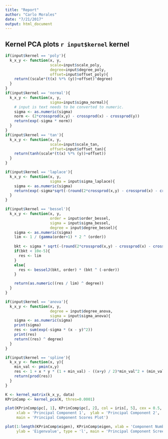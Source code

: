 ```yaml
---
title: "Report"
author: "Carlo Morales"
date: "7/21/2017"
output: html_document
---
```


## Kernel PCA plots `r input$kernel` kernel

```r

if(input$kernel == 'poly'){
  k_x_y <- function(x, y, 
                    scale=input$scale_poly, 
                    degree=input$degree_poly, 
                    offset=input$offset_poly){
    return((scale*(t(x) %*% (y))+offset)^degree)
  }
}
if(input$kernel == 'normal'){
  k_x_y <- function(x, y, 
                    sigma=input$sigma_normal){
    # input is text needs to be converted to numeric.
    sigma <- as.numeric(sigma)
    norm <- (2*crossprod(x,y) - crossprod(x) - crossprod(y))
    return(exp(-sigma * norm))
  }
}
if(input$kernel == 'tan'){
  k_x_y <- function(x, y, 
                    scale=input$scale_tan, 
                    offset=input$offset_tan){
    return(tanh(scale*(t(x) %*% (y))+offset))
  }
}

if(input$kernel == 'laplace'){
  k_x_y <- function(x, y, 
                    sigma = input$sigma_laplace){
    sigma <- as.numeric(sigma)
    return(exp(-sigma*sqrt(-(round(2*crossprod(x,y) - crossprod(x) - crossprod(y),9)))))
  }
}

if(input$kernel == 'bessel'){
  k_x_y <- function(x, y, 
                    order = input$order_bessel,
                    sigma = input$sigma_bessel,
                    degree = input$degree_bessel){
    sigma <- as.numeric(sigma)
    lim <- 1 / (gamma(order+1) * 2 ^ (order))
    
    bkt <- sigma * sqrt(-(round(2*crossprod(x,y) - crossprod(x) - crossprod(y),9)))
    if(bkt < 10e-5){
      res <- lim
    }
    else{
      res <- besselJ(bkt, order) * (bkt ^ (-order))
    }

    return(as.numeric((res / lim) ^ degree))
  }
}

if(input$kernel == 'anova'){
  k_x_y <- function(x, y, 
                    degree = input$degree_anova,
                    sigma = input$sigma_anova){
    sigma <- as.numeric(sigma)  
    print(sigma)
    res <- sum(exp(-sigma * (x - y)^2))
    print(res)
    return((res) ^ degree)
  }
}

if(input$kernel == 'spline'){
  k_x_y <- function(x, y){
    min_val <- pmin(x,y)
    res <- 1 + x * y * (1 + min_val) - ((x+y) / 2)*min_val^2 + (min_val^3) / 3
    return(prod(res))
  }
}

K <- kernel_matrix(k_x_y, data)
KPrinComp <- kernel_pca(K, thres=0.0001)

```


```r
plot(KPrinComp$pc[, 1], KPrinComp$pc[, 2], col = iris[, 5], cex = 0.5, 
     xlab = 'Principal Component 1',  ylab = 'Principal Component 2',
     main = 'Principal Component Scores Plot')

plot(1:length(KPrinComp$eigen), KPrinComp$eigen, xlab = 'Component Number',  
     ylab = 'Eigenvalue', type = 'l', main = 'Principal Component Scree Plot')
```



